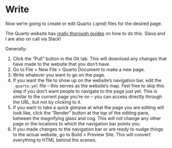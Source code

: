 # Write

Now we're going to create or edit Quarto (.qmd) files for the desired page.

The Quarto website has [really thorough guides](https://quarto.org/docs/get-started/hello/rstudio.html) on how to do this. Slava and I are also on call via Slack!

Generally:

1.  Click the "Pull" button in the Git tab. This will download any changes that have made to the website that you don't have.
2.  Go to File \> New File \> Quarto Document to make a new page.
3.  Write whatever you want to go on the page.
4.  If you want the file to show up on the website's navigation bar, edit the `_quarto.yml` file -- this serves as the website's map. Feel free to skip this step if you don't want people to navigate to the page just yet. This is similar to the current page you're on -- you can access directly through the URL, but not by clicking to it.
5.  If you want to take a quick glimpse at what the page you are editing will look like, click the "Render" button at the top of the editing pane, between the magnifying glass and cog. This *will not* change any other page or the locations to which the navigation bar points you.
6.  If you made changes to the navigation bar or are ready to nudge things to the actual website, go to Build \> Preview Site. This will convert everything to HTML behind the scenes.
